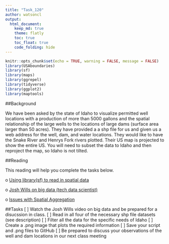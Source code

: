 ```yaml
---
title: "Task_120"
author: watsoncl 
output: 
  html_document:
    keep_md: true
    theme: flatly
    toc: true
    toc_float: true
    code_folding: hide
---
```


```r
knitr::opts_chunk$set(echo = TRUE, warning = FALSE, message = FALSE)
library(USAboundaries)
library(sf)
library(maps)
library(ggrepel)
library(tidyverse)
library(ggplot2)
library(maptools)
```

##Background

We have been asked by the state of Idaho to visualize permitted well locations with a production of more than 5000 gallons and the spatial relationship of the large wells to the locations of large dams (surface area larger than 50 acres). They have provided a a shp file for us and given us a web address for the well, dam, and water locations. They would like to have the Snake River and Henrys Fork rivers plotted.
Their US map is projected to show the entire US. You will need to subset the data to Idaho and then reproject the map, so Idaho is not tilted.

##Reading

This reading will help you complete the tasks below.

o [Using library(sf) to read in spatial data](https://r-spatial.github.io/sf/articles/sf2.html)

o [Josh Wills on big data (tech data scientist)](https://www.youtube.com/watch?v=Ewd5PXgLXlU&feature=youtu.be)

o [Issues with Spatial Aggregation](https://www.youtube.com/watch?v=wn5larsRHro)

##Tasks
[ ] Watch the Josh Wills video on big data and be prepared for a disucssion in class.
[ ] Read in all four of the necessary shp file datasets (see description)
[ ] Filter all the data for the specific needs of Idaho
[ ] Create a .png image that plots the required information
[ ] Save your script and .png files to GitHub
[ ] Be prepared to discuss your observations of the well and dam locations in our next class meeting







































